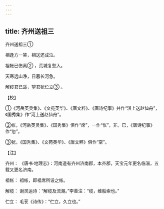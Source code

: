 ```yaml
---
---
---
```

title: 齐州送祖三
---



齐州送祖三①


相逢方一笑，相送还成泣。

祖帐已伤离② ，荒城复愁入。

天寒远山净，日暮长河急。

解缆君已遥，望君犹伫立③ 。

【校】

①《河岳英灵集》、《文苑英华》、《唐文粹》、《唐诗纪事》并作“淇上送赵仙舟”，《国秀集》作“河上送赵仙舟”。

②帐，《河岳英灵集》、《国秀集》俱作“席”，一作“怅”，非。已，《唐诗纪事》作“忽”。

③犹，《国秀集》、《文苑英华》、《唐文粹》俱作“空”。

【注】

齐州： 《唐书·地理志》：河南道有齐州济南郡，本齐郡，天宝元年更名临淄，五载又更名济南。

祖帐： 祖帐，即祖席所设之帐。

解缆： 谢灵运诗：“解缆及流潮。”李善注：“缆，维船索也。”

伫立： 毛苌《诗传》：“伫立，久立也。”